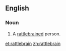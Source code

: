 ==English==
===Noun===
{{en-noun}}
# A [[rattlebrained]] person.

[[et:rattlebrain]]
[[zh:rattlebrain]]